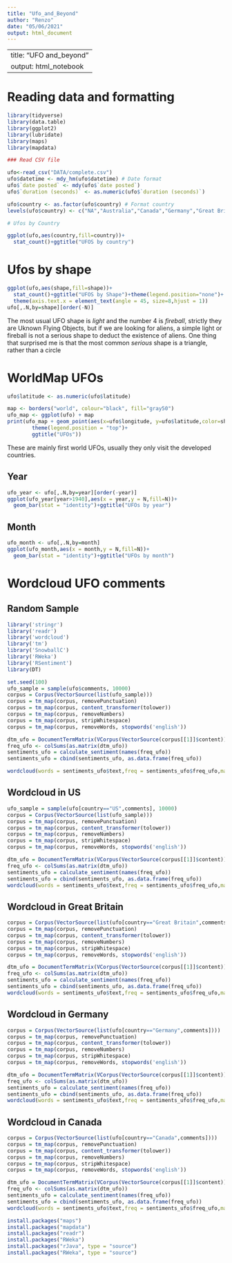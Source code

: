 ---
title: "Ufo_and_Beyond"
author: "Renzo"
date: "05/06/2021"
output: html_document
---

---
title: "UFO and_beyond"
output: html_notebook
---

# Reading data and formatting
```{r}
library(tidyverse)
library(data.table)
library(ggplot2)
library(lubridate)
library(maps)
library(mapdata)
```

```{r}
### Read CSV file

ufo<-read_csv("DATA/complete.csv")
ufo$datetime <- mdy_hm(ufo$datetime) # Date format
ufo$`date posted` <- mdy(ufo$`date posted`)
ufo$`duration (seconds)` <- as.numeric(ufo$`duration (seconds)`)

ufo$country <- as.factor(ufo$country) # Format country
levels(ufo$country) <- c("NA","Australia","Canada","Germany","Great Britain","US")
```

```{r}
# Ufos by Country

ggplot(ufo,aes(country,fill=country))+
  stat_count()+ggtitle("UFOS by country")
```

# Ufos by shape
```{r}
ggplot(ufo,aes(shape,fill=shape))+
  stat_count()+ggtitle("UFOS by Shape")+theme(legend.position="none")+
  theme(axis.text.x = element_text(angle = 45, size=8,hjust = 1))
ufo[,.N,by=shape][order(-N)]
```

The most usual UFO shape is *light* and the number 4 is *fireball*, strictly they are Uknown Flying Objects, but if we are looking for aliens, a simple light or fireball is not a serious shape to deduct the existence of aliens. 
One thing that surprised me is that the most common *serious* shape is a triangle, rather than a circle 

# WorldMap UFOs
```{r}
ufo$latitude <- as.numeric(ufo$latitude)

map <- borders("world", colour="black", fill="gray50") 
ufo_map <- ggplot(ufo) + map 
print(ufo_map + geom_point(aes(x=ufo$longitude, y=ufo$latitude,color=shape),shape=18) +
        theme(legend.position = "top")+
        ggtitle("UFOs"))
```

These are mainly first world UFOs, usually they only visit the developed countries.


## Year
```{r, echo=FALSE}
ufo_year <- ufo[,.N,by=year][order(-year)]
ggplot(ufo_year[year>1940],aes(x = year,y = N,fill=N))+
  geom_bar(stat = "identity")+ggtitle("UFOs by year")
```

## Month
```{r, echo=FALSE}
ufo_month <- ufo[,.N,by=month]
ggplot(ufo_month,aes(x = month,y = N,fill=N))+
  geom_bar(stat = "identity")+ggtitle("UFOs by month")
```

# Wordcloud UFO comments{.tabset}

## Random Sample
```{r, echo=FALSE}
library('stringr')
library('readr')
library('wordcloud')
library('tm')
library('SnowballC')
library('RWeka')
library('RSentiment')
library(DT)
```


```{r, echo=FALSE}
set.seed(100)
ufo_sample = sample(ufo$comments, 10000)
corpus = Corpus(VectorSource(list(ufo_sample)))
corpus = tm_map(corpus, removePunctuation)
corpus = tm_map(corpus, content_transformer(tolower))
corpus = tm_map(corpus, removeNumbers) 
corpus = tm_map(corpus, stripWhitespace)
corpus = tm_map(corpus, removeWords, stopwords('english'))

dtm_ufo = DocumentTermMatrix(VCorpus(VectorSource(corpus[[1]]$content)))
freq_ufo <- colSums(as.matrix(dtm_ufo))
sentiments_ufo = calculate_sentiment(names(freq_ufo))
sentiments_ufo = cbind(sentiments_ufo, as.data.frame(freq_ufo))

wordcloud(words = sentiments_ufo$text,freq = sentiments_ufo$freq_ufo,max.words = 100, colors=brewer.pal(6,"Dark2"))
```

## Wordcloud in US
```{r, echo=FALSE}
ufo_sample = sample(ufo[country=="US",comments], 10000)
corpus = Corpus(VectorSource(list(ufo_sample)))
corpus = tm_map(corpus, removePunctuation)
corpus = tm_map(corpus, content_transformer(tolower))
corpus = tm_map(corpus, removeNumbers) 
corpus = tm_map(corpus, stripWhitespace)
corpus = tm_map(corpus, removeWords, stopwords('english'))

dtm_ufo = DocumentTermMatrix(VCorpus(VectorSource(corpus[[1]]$content)))
freq_ufo <- colSums(as.matrix(dtm_ufo))
sentiments_ufo = calculate_sentiment(names(freq_ufo))
sentiments_ufo = cbind(sentiments_ufo, as.data.frame(freq_ufo))
wordcloud(words = sentiments_ufo$text,freq = sentiments_ufo$freq_ufo,max.words = 100, colors=brewer.pal(6,"Dark2"))
```


## Wordcloud in Great Britain
```{r, echo=FALSE}
corpus = Corpus(VectorSource(list(ufo[country=="Great Britain",comments])))
corpus = tm_map(corpus, removePunctuation)
corpus = tm_map(corpus, content_transformer(tolower))
corpus = tm_map(corpus, removeNumbers) 
corpus = tm_map(corpus, stripWhitespace)
corpus = tm_map(corpus, removeWords, stopwords('english'))

dtm_ufo = DocumentTermMatrix(VCorpus(VectorSource(corpus[[1]]$content)))
freq_ufo <- colSums(as.matrix(dtm_ufo))
sentiments_ufo = calculate_sentiment(names(freq_ufo))
sentiments_ufo = cbind(sentiments_ufo, as.data.frame(freq_ufo))
wordcloud(words = sentiments_ufo$text,freq = sentiments_ufo$freq_ufo,max.words = 100, colors=brewer.pal(6,"Dark2"))
```

## Wordcloud in Germany
```{r, echo=FALSE}
corpus = Corpus(VectorSource(list(ufo[country=="Germany",comments])))
corpus = tm_map(corpus, removePunctuation)
corpus = tm_map(corpus, content_transformer(tolower))
corpus = tm_map(corpus, removeNumbers) 
corpus = tm_map(corpus, stripWhitespace)
corpus = tm_map(corpus, removeWords, stopwords('english'))

dtm_ufo = DocumentTermMatrix(VCorpus(VectorSource(corpus[[1]]$content)))
freq_ufo <- colSums(as.matrix(dtm_ufo))
sentiments_ufo = calculate_sentiment(names(freq_ufo))
sentiments_ufo = cbind(sentiments_ufo, as.data.frame(freq_ufo))
wordcloud(words = sentiments_ufo$text,freq = sentiments_ufo$freq_ufo,max.words = 100, colors=brewer.pal(6,"Dark2"))
```

## Wordcloud in Canada
```{r, echo=FALSE}
corpus = Corpus(VectorSource(list(ufo[country=="Canada",comments])))
corpus = tm_map(corpus, removePunctuation)
corpus = tm_map(corpus, content_transformer(tolower))
corpus = tm_map(corpus, removeNumbers) 
corpus = tm_map(corpus, stripWhitespace)
corpus = tm_map(corpus, removeWords, stopwords('english'))

dtm_ufo = DocumentTermMatrix(VCorpus(VectorSource(corpus[[1]]$content)))
freq_ufo <- colSums(as.matrix(dtm_ufo))
sentiments_ufo = calculate_sentiment(names(freq_ufo))
sentiments_ufo = cbind(sentiments_ufo, as.data.frame(freq_ufo))
wordcloud(words = sentiments_ufo$text,freq = sentiments_ufo$freq_ufo,max.words = 100, colors=brewer.pal(6,"Dark2"))
```

```{r}
install.packages("maps")
install.packages("mapdata")
install.packages("readr")
install.packages("RWeka")
install.packages("rJava", type = "source")
install.packages("RWeka", type = "source")
```
 
